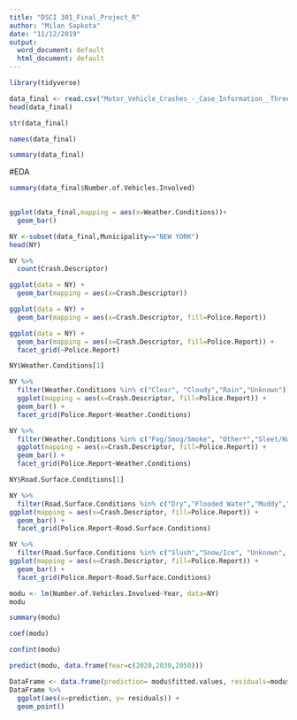 ```yaml
---
title: "DSCI 301_Final_Project_R"
author: "Milan Sapkota"
date: "11/12/2019"
output:
  word_document: default
  html_document: default
---
```

```r
library(tidyverse)
```

```r
data_final <- read.csv("Motor_Vehicle_Crashes_-_Case_Information__Three_Year_Window.csv")
head(data_final)
```

```r
str(data_final)
```

```r
names(data_final)
```

```r
summary(data_final)
```
#EDA

```r
summary(data_final$Number.of.Vehicles.Involved)
 
```
```r
ggplot(data_final,mapping = aes(x=Weather.Conditions))+
  geom_bar()

```

```r
NY <-subset(data_final,Municipality=="NEW YORK")
head(NY)
```

```r
NY %>% 
  count(Crash.Descriptor)
```

```r
ggplot(data = NY) +
  geom_bar(mapping = aes(x=Crash.Descriptor))
```
```r
ggplot(data = NY) +
  geom_bar(mapping = aes(x=Crash.Descriptor, fill=Police.Report))

```

```r
ggplot(data = NY) +
  geom_bar(mapping = aes(x=Crash.Descriptor, fill=Police.Report)) +
  facet_grid(~Police.Report)

```
```r
NY$Weather.Conditions[1]
```

```r
NY %>% 
  filter(Weather.Conditions %in% c("Clear", "Cloudy","Rain","Unknown")) %>% 
  ggplot(mapping = aes(x=Crash.Descriptor, fill=Police.Report)) +
  geom_bar() + 
  facet_grid(Police.Report~Weather.Conditions)

```
```r
NY %>% 
  filter(Weather.Conditions %in% c("Fog/Smog/Smoke", "Other*","Sleet/Hail/Freezing Rain", "Snow")) %>% 
  ggplot(mapping = aes(x=Crash.Descriptor, fill=Police.Report)) +
  geom_bar() + 
  facet_grid(Police.Report~Weather.Conditions)
```

```r
NY$Road.Surface.Conditions[1]
```

```r
NY %>% 
  filter(Road.Surface.Conditions %in% c("Dry","Flooded Water","Muddy","Other")) %>% 
ggplot(mapping = aes(x=Crash.Descriptor, fill=Police.Report)) +
  geom_bar() +
  facet_grid(Police.Report~Road.Surface.Conditions)
```

```r
NY %>% 
  filter(Road.Surface.Conditions %in% c("Slush","Snow/Ice", "Unknown", "Wet")) %>% 
ggplot(mapping = aes(x=Crash.Descriptor, fill=Police.Report)) +
  geom_bar() +
  facet_grid(Police.Report~Road.Surface.Conditions)
```


```r
modu <- lm(Number.of.Vehicles.Involved~Year, data=NY)
modu
```

```r
summary(modu)
```

```r
coef(modu)
```

```r
confint(modu)
```

```r
predict(modu, data.frame(Year=c(2020,2030,2050)))
```
```r
DataFrame <- data.frame(prediction= modu$fitted.values, residuals=modu$residuals)
DataFrame %>% 
  ggplot(aes(x=prediction, y= residuals)) +
  geom_point()
```



